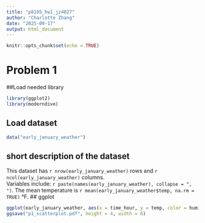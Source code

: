 ```yaml
---
title: "p8105_hw1_jz4027"
author: "Charlotte Zhang"
date: "2025-09-17"
output: html_document
---
```


```r
knitr::opts_chunk$set(echo = TRUE)
```

# Problem 1
##Load needed library
```r
library(ggplot2)
library(moderndive)
```
## Load dataset
```r
data("early_january_weather")
```
## short description of the dataset
This dataset has `r nrow(early_january_weather)` rows and `r ncol(early_january_weather)` columns.  
Variables include: `r paste(names(early_january_weather), collapse = ", ")`. 
The mean temperature is `r mean(early_january_weather$temp, na.rm = TRUE)` °F.
## ggplot
```r
ggplot(early_january_weather, aes(x = time_hour, y = temp, color = humid)) + geom_point() + labs(x = "Time_hour", y = "Temprature")
ggsave("p1_scatterplot.pdf", height = 4, width = 6)
```

